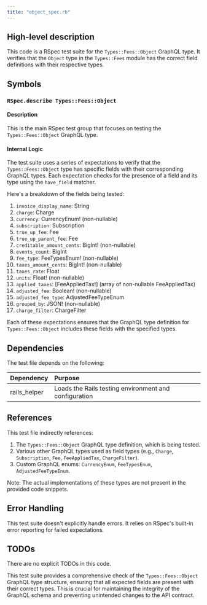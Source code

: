 ```yaml
---
title: "object_spec.rb"
---
```


## High-level description
This code is a RSpec test suite for the `Types::Fees::Object` GraphQL type. It verifies that the `Object` type in the `Types::Fees` module has the correct field definitions with their respective types.

## Symbols

### `RSpec.describe Types::Fees::Object`
#### Description
This is the main RSpec test group that focuses on testing the `Types::Fees::Object` GraphQL type.

#### Internal Logic
The test suite uses a series of expectations to verify that the `Types::Fees::Object` type has specific fields with their corresponding GraphQL types. Each expectation checks for the presence of a field and its type using the `have_field` matcher.

Here's a breakdown of the fields being tested:

1. `invoice_display_name`: String
2. `charge`: Charge
3. `currency`: CurrencyEnum! (non-nullable)
4. `subscription`: Subscription
5. `true_up_fee`: Fee
6. `true_up_parent_fee`: Fee
7. `creditable_amount_cents`: BigInt! (non-nullable)
8. `events_count`: BigInt
9. `fee_type`: FeeTypesEnum! (non-nullable)
10. `taxes_amount_cents`: BigInt! (non-nullable)
11. `taxes_rate`: Float
12. `units`: Float! (non-nullable)
13. `applied_taxes`: [FeeAppliedTax!] (array of non-nullable FeeAppliedTax)
14. `adjusted_fee`: Boolean! (non-nullable)
15. `adjusted_fee_type`: AdjustedFeeTypeEnum
16. `grouped_by`: JSON! (non-nullable)
17. `charge_filter`: ChargeFilter

Each of these expectations ensures that the GraphQL type definition for `Types::Fees::Object` includes these fields with the specified types.

## Dependencies
The test file depends on the following:

| Dependency | Purpose |
|:-----------|:--------|
| rails_helper | Loads the Rails testing environment and configuration |

## References
This test file indirectly references:

1. The `Types::Fees::Object` GraphQL type definition, which is being tested.
2. Various other GraphQL types used as field types (e.g., `Charge`, `Subscription`, `Fee`, `FeeAppliedTax`, `ChargeFilter`).
3. Custom GraphQL enums: `CurrencyEnum`, `FeeTypesEnum`, `AdjustedFeeTypeEnum`.

Note: The actual implementations of these types are not present in the provided code snippets.

## Error Handling
This test suite doesn't explicitly handle errors. It relies on RSpec's built-in error reporting for failed expectations.

## TODOs
There are no explicit TODOs in this code.

This test suite provides a comprehensive check of the `Types::Fees::Object` GraphQL type structure, ensuring that all expected fields are present with their correct types. This is crucial for maintaining the integrity of the GraphQL schema and preventing unintended changes to the API contract.